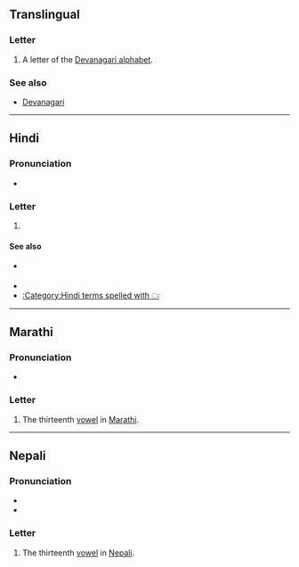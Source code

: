 {{also|अँ|अ|अं|अ-}}
==Translingual==

===Letter===
{{mul-letter|sc=Deva}}

# A letter of the [[Devanagari alphabet]].

===See also===
* [[w:Devanagari|Devanagari]]

----

==Hindi==

===Pronunciation===
* {{hi-IPA}}

===Letter===
{{head|hi|letter}}

# {{lbl|hi|rare}} {{n-g|the thirteenth [[vowel]] in [[Hindi]]}}

====See also====
* {{sense|matra}} {{l|hi|ः|tr=-}}
* {{list:Devanagari script letters/hi}}
* [[:Category:Hindi terms spelled with ः]]

----

==Marathi==

===Pronunciation===
* {{mr-IPA}}

===Letter===
{{head|mr|letter}}

# The thirteenth [[vowel]] in [[Marathi]].

----

==Nepali==

===Pronunciation===
* {{ne-IPA}}
* {{ne-IPA|ʌɦʌ}}

===Letter===
{{head|ne|letter}}

# The thirteenth [[vowel]] in [[Nepali]].